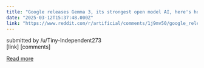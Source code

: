 ```yaml
---
title: "Google releases Gemma 3, its strongest open model AI, here's how it compares to DeepSeek's R1"
date: "2025-03-12T15:37:48.000Z"
link: "https://www.reddit.com/r/artificial/comments/1j9mv50/google_releases_gemma_3_its_strongest_open_model/"
---
```


submitted by    /u/Tiny-Independent273  
 [link]   [comments]

[Read more](https://www.reddit.com/r/artificial/comments/1j9mv50/google_releases_gemma_3_its_strongest_open_model/)
